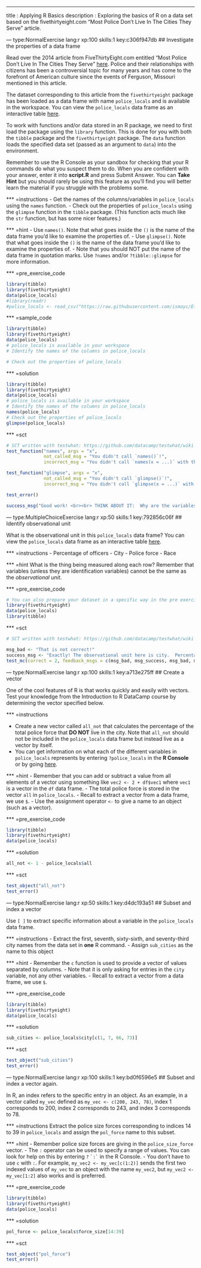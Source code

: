 ---
title       : Applying R Basics
description : Exploring the basics of R on a data set based on the fivethirtyeight.com "Most Police Don’t Live In The Cities They Serve" article.


--- type:NormalExercise lang:r xp:100 skills:1 key:c306f947db
## Investigate the properties of a data frame

Read over the 2014 article from FiveThirtyEight.com entitled "Most Police Don’t Live In The Cities They Serve" [here](http://fivethirtyeight.com/datalab/most-police-dont-live-in-the-cities-they-serve/).   Police and their relationships with citizens has been a controversial topic for many years and has come to the forefront of American culture since the events of Ferguson, Missouri mentioned in this article.

The dataset corresponding to this article from the `fivethirtyeight` package has been loaded as a data frame with name `police_locals` and is available in the workspace.  You can view the `police_locals` data frame as an interactive table [here](https://ismayc.github.io/Effective-Data-Storytelling-using-the-tidyverse/police_locals.html).

To work with functions and/or data stored in an R package, we need to first load the package using the `library` function.  This is done for you with both the `tibble` package and the `fivethirtyeight` package.  The `data` function loads the specified data set (passed as an argument to `data`) into the environment.

Remember to use the R Console as your sandbox for checking that your R commands do what you suspect them to do.  When you are confident with your answer, enter it into **script.R** and press Submit Answer.  You can **Take Hint** but you should rarely be using this feature as you'll find you will better learn the material if you struggle with the problems some.

*** =instructions
- Get the names of the columns/variables in `police_locals` using the `names` function.
- Check out the properties of `police_locals` using the `glimpse` function in the `tibble` package.  (This function acts much like the `str` function, but has some nicer features.)

*** =hint
- Use `names()`.  Note that what goes inside the `()` is the name of the data frame you'd like to examine the properties of.
- Use `glimpse()`.  Note that what goes inside the `()` is the name of the data frame you'd like to examine the properties of.
- Note that you should NOT put the name of the data frame in quotation marks.  Use `?names` and/or `?tibble::glimpse` for more information.

*** =pre_exercise_code
```r
library(tibble)
library(fivethirtyeight)
data(police_locals)
#library(readr)
#police_locals <- read_csv("https://raw.githubusercontent.com/ismayc/Effective-Data-Storytelling-using-the-tidyverse/master/datasets/police_locals.csv")
```

*** =sample_code
```r
library(tibble)
library(fivethirtyeight)
data(police_locals)
# police_locals is available in your workspace
# Identify the names of the columns in police_locals

# Check out the properties of police_locals

```

*** =solution
```r
library(tibble)
library(fivethirtyeight)
data(police_locals)
# police_locals is available in your workspace
# Identify the names of the columns in police_locals
names(police_locals)
# Check out the properties of police_locals
glimpse(police_locals)
```

*** =sct
```r
# SCT written with testwhat: https://github.com/datacamp/testwhat/wiki
test_function("names", args = "x",
              not_called_msg = "You didn't call `names()`!",
              incorrect_msg = "You didn't call `names(x = ...)` with the correct argument, `x`.")

test_function("glimpse", args = "x",
              not_called_msg = "You didn't call `glimpse()`!",
              incorrect_msg = "You didn't call `glimpse(x = ...)` with the correct argument, `x`.")

test_error()

success_msg("Good work! <br><br> THINK ABOUT IT:  Why are the variables in `police_locals` the specific `class` they are coded as here (`chr`, `int`, `dbl`)?")
```

--- type:MultipleChoiceExercise lang:r xp:50 skills:1 key:792856c06f
## Identify observational unit

What is the observational unit in this `police_locals` data frame?  You can view the `police_locals` data frame as an interactive table [here](https://ismayc.github.io/Effective-Data-Storytelling-using-the-tidyverse/police_locals.html).

*** =instructions
- Percentage of officers
- City
- Police force
- Race

*** =hint
What is the thing being measured along each row?  Remember that variables (unless they are identification variables) cannot be the same
as the *observational unit*.

*** =pre_exercise_code
```r
# You can also prepare your dataset in a specific way in the pre exercise code
library(fivethirtyeight)
data(police_locals)
library(tibble)
```

*** =sct
```r
# SCT written with testwhat: https://github.com/datacamp/testwhat/wiki

msg_bad <- "That is not correct!"
success_msg <- "Exactly! The observational unit here is city.  Percentage of officers, police force, and race are all variables/characteristics about the city."
test_mc(correct = 2, feedback_msgs = c(msg_bad, msg_success, msg_bad, msg_bad))
```

--- type:NormalExercise lang:r xp:100 skills:1 key:a713e275ff
## Create a vector

One of the cool features of R is that works quickly and easily with vectors.  Test your knowledge from the Introduction to R DataCamp course
by determining the vector specified below.

*** =instructions

- Create a new vector called `all_not` that calculates the percentage of the total police force that **DO NOT** live in the city.  Note that `all_not` should not be included in the `police_locals` data frame but instead live as a vector by itself.
- You can get information on what each of the different variables in `police_locals` represents by entering `?police_locals` in the **R Console** or by going [here](https://rdrr.io/cran/fivethirtyeight/man/police_locals.html).


*** =hint
- Remember that you can add or subtract a value from all elements of a vector using something like `vec2 <- 2 + df$vec1` where `vec1` is a vector
in the `df` data frame.
- The total police force is stored in the vector `all` in `police_locals`.
- Recall to extract a vector from a data frame, we use `$`.
- Use the assignment operator `<-` to give a name to an object (such as a vector).


*** =pre_exercise_code
```r
library(tibble)
library(fivethirtyeight)
data(police_locals)
```

*** =solution
```r
all_not <- 1 - police_locals$all
```

*** =sct
```r
test_object("all_not")
test_error()
```



--- type:NormalExercise lang:r xp:50 skills:1 key:d4dc193a51
## Subset and index a vector

Use `[ ]` to extract specific information about a variable in the `police_locals` data frame.

*** =instructions
- Extract the first, seventh, sixty-sixth, and seventy-third city names from the data set in **one** R command.
- Assign `sub_cities` as the name to this object

*** =hint
- Remember the `c` function is used to provide a vector of values separated by columns.
- Note that it is only asking for entries in the `city` variable, not any other variables.
- Recall to extract a vector from a data frame, we use `$`.

*** =pre_exercise_code
```r
library(tibble)
library(fivethirtyeight)
data(police_locals)
```

*** =solution
```r
sub_cities <- police_locals$city[c(1, 7, 66, 73)]
```


*** =sct
```r
test_object("sub_cities")
test_error()
```


--- type:NormalExercise lang:r xp:100 skills:1 key:bd0f6596e5
## Subset and index a vector again.

In R, an index refers to the specific entry in an object.  As an example, in a vector called `my_vec` defined as
`my_vec <- c(200, 243, 78)`, index 1 corresponds to 200, index 2 corresponds to 243, and index 3 corresponds to 78.

*** =instructions
Extract the police size forces corresponding to indices 14 to 39 in `police_locals` and assign the `pol_force` name to this subset.

*** =hint
- Remember police size forces are giving in the `police_size_force` vector.
- The `:` operator can be used to specify a range of values.  You can look for help on this by entering `?` `` `:` `` in the R Console.
- You don't have to use `c` with `:`.  For example, `my_vec2 <- my_vec[c(1:2)]` sends the first two indexed values of `my_vec` to an object with the name `my_vec2`, but `my_vec2 <- my_vec[1:2]` also works and is preferred.

*** =pre_exercise_code
```r
library(tibble)
library(fivethirtyeight)
data(police_locals)
```

*** =solution
```r
pol_force <- police_locals$force_size[14:39]
```


*** =sct
```r
test_object("pol_force")
test_error()
```